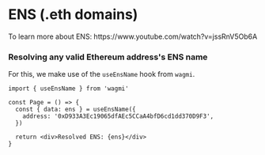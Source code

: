 
# ENS (.eth domains)

<Callout>
  To learn more about ENS: https://www.youtube.com/watch?v=jssRnV5Ob6A
</Callout>

### Resolving any valid Ethereum address's ENS name

For this, we make use of the `useEnsName` hook from `wagmi`.

```tsx
import { useEnsName } from 'wagmi'

const Page = () => {
  const { data: ens } = useEnsName({
    address: '0xD933A3Ec19065dfAEc5CCaA4bfD6cd1dd370D9F3',
  })

  return <div>Resolved ENS: {ens}</div>
}
```
